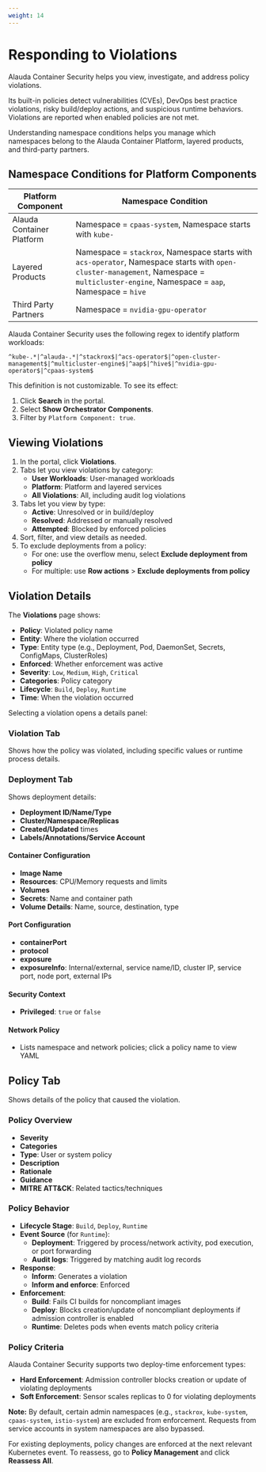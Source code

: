 ```yaml
---
weight: 14
---
```


# Responding to Violations

Alauda Container Security helps you view, investigate, and address policy violations.

Its built-in policies detect vulnerabilities (CVEs), DevOps best practice violations, risky build/deploy actions, and suspicious runtime behaviors. Violations are reported when enabled policies are not met.

Understanding namespace conditions helps you manage which namespaces belong to the Alauda Container Platform, layered products, and third-party partners.

## Namespace Conditions for Platform Components

| Platform Component         | Namespace Condition                                                                                  |
|---------------------------|------------------------------------------------------------------------------------------------------|
| Alauda Container Platform | Namespace = `cpaas-system`, Namespace starts with `kube-`                                        |
| Layered Products          | Namespace = `stackrox`, Namespace starts with `acs-operator`, Namespace starts with `open-cluster-management`, Namespace = `multicluster-engine`, Namespace = `aap`, Namespace = `hive` |
| Third Party Partners      | Namespace = `nvidia-gpu-operator`                                                                    |

Alauda Container Security uses the following regex to identify platform workloads:

```
^kube-.*|^alauda-.*|^stackrox$|^acs-operator$|^open-cluster-management$|^multicluster-engine$|^aap$|^hive$|^nvidia-gpu-operator$|^cpaas-system$
```

This definition is not customizable. To see its effect:

1. Click **Search** in the portal.
2. Select **Show Orchestrator Components**.
3. Filter by `Platform Component: true`.

## Viewing Violations

1. In the portal, click **Violations**.
2. Tabs let you view violations by category:
   - **User Workloads**: User-managed workloads
   - **Platform**: Platform and layered services
   - **All Violations**: All, including audit log violations
3. Tabs let you view by type:
   - **Active**: Unresolved or in build/deploy
   - **Resolved**: Addressed or manually resolved
   - **Attempted**: Blocked by enforced policies
4. Sort, filter, and view details as needed.
5. To exclude deployments from a policy:
   - For one: use the overflow menu, select **Exclude deployment from policy**
   - For multiple: use **Row actions** > **Exclude deployments from policy**

## Violation Details

The **Violations** page shows:

- **Policy**: Violated policy name
- **Entity**: Where the violation occurred
- **Type**: Entity type (e.g., Deployment, Pod, DaemonSet, Secrets, ConfigMaps, ClusterRoles)
- **Enforced**: Whether enforcement was active
- **Severity**: `Low`, `Medium`, `High`, `Critical`
- **Categories**: Policy category
- **Lifecycle**: `Build`, `Deploy`, `Runtime`
- **Time**: When the violation occurred

Selecting a violation opens a details panel:

### Violation Tab

Shows how the policy was violated, including specific values or runtime process details.

### Deployment Tab

Shows deployment details:
- **Deployment ID/Name/Type**
- **Cluster/Namespace/Replicas**
- **Created/Updated** times
- **Labels/Annotations/Service Account**

#### Container Configuration
- **Image Name**
- **Resources**: CPU/Memory requests and limits
- **Volumes**
- **Secrets**: Name and container path
- **Volume Details**: Name, source, destination, type

#### Port Configuration
- **containerPort**
- **protocol**
- **exposure**
- **exposureInfo**: Internal/external, service name/ID, cluster IP, service port, node port, external IPs

#### Security Context
- **Privileged**: `true` or `false`

#### Network Policy
- Lists namespace and network policies; click a policy name to view YAML

## Policy Tab

Shows details of the policy that caused the violation.

### Policy Overview
- **Severity**
- **Categories**
- **Type**: User or system policy
- **Description**
- **Rationale**
- **Guidance**
- **MITRE ATT&CK**: Related tactics/techniques

### Policy Behavior
- **Lifecycle Stage**: `Build`, `Deploy`, `Runtime`
- **Event Source** (for `Runtime`):
  - **Deployment**: Triggered by process/network activity, pod execution, or port forwarding
  - **Audit logs**: Triggered by matching audit log records
- **Response**:
  - **Inform**: Generates a violation
  - **Inform and enforce**: Enforced
- **Enforcement**:
  - **Build**: Fails CI builds for noncompliant images
  - **Deploy**: Blocks creation/update of noncompliant deployments if admission controller is enabled
  - **Runtime**: Deletes pods when events match policy criteria

### Policy Criteria
Alauda Container Security supports two deploy-time enforcement types:
- **Hard Enforcement**: Admission controller blocks creation or update of violating deployments
- **Soft Enforcement**: Sensor scales replicas to 0 for violating deployments

**Note:** By default, certain admin namespaces (e.g., `stackrox`, `kube-system`, `cpaas-system`, `istio-system`) are excluded from enforcement. Requests from service accounts in system namespaces are also bypassed.

For existing deployments, policy changes are enforced at the next relevant Kubernetes event. To reassess, go to **Policy Management** and click **Reassess All**.

